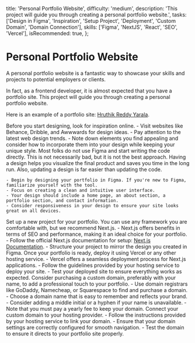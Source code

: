 

  title: 'Personal Portfolio Website',
  difficulty: 'medium',
  description: 'This project will guide you through creating a personal portfolio website.',
  tasks: ['Design in Figma', 'Inspiration', 'Setup Project', 'Deployment', 'Custom Domain', 'Domain Connection'],
  skills: ['Figma', 'NextJS', 'React', 'SEO', 'Vercel'],
  isRecommended: true,
};

# Personal Portfolio Website

A personal portfolio website is a fantastic way to showcase your skills and projects to potential employers or clients. 

In fact, as a frontend developer, it is almost expected that you have a portfolio site. This project will guide you through creating a personal portfolio website.

Here is an example of a portfolio site: <a href='https://www.iamyhr.com/' target='_blank'>Hruthik Reddy Yarala</a>.

<ProjectTasks>
  <ProjectTaskItem id={1} taskName='Find Inspiration'>
    Before you start designing, look for inspiration online.
    - Visit websites like Behance, Dribble, and Awwwards for design ideas.
    - Pay attention to the latest web design trends.
    - Note down elements you find appealing and consider how to incorporate them into your design while keeping your unique style.
  </ProjectTaskItem>

  <ProjectTaskItem id={2} taskName='Design in Figma'>
    Most folks do not use Figma and start writing the code directly. This is not necessarily bad, but it is not the best approach. Having a design helps you visualize the final product and saves you time in the long run. Also, updating a design is far easier than updating the code.

    - Begin by designing your portfolio in Figma. If you're new to Figma, familiarize yourself with the tool.
    - Focus on creating a clean and intuitive user interface.
    - Your design should include a home page, an about section, a portfolio section, and contact information.
    - Consider responsiveness in your design to ensure your site looks great on all devices.
  </ProjectTaskItem>

  <ProjectTaskItem id={3} taskName='Setup Project'>
    Set up a new project for your portfolio. You can use any framework you are comfortable with, but we recommend Next.js.
    - Next.js offers benefits in terms of SEO and performance, making it an ideal choice for your portfolio.
    - Follow the official Next.js documentation for setup: <a href='https://nextjs.org/docs' target='_blank'>Next.js Documentation</a>.
    - Structure your project to mirror the design you created in Figma.
  </ProjectTaskItem>

  <ProjectTaskItem id={4} taskName='Deployment'>
    Once your portfolio is ready, deploy it using Vercel or any other hosting service.
    - Vercel offers a seamless deployment process for Next.js applications.
    - Follow the guidelines provided by your hosting service to deploy your site.
    - Test your deployed site to ensure everything works as expected.
  </ProjectTaskItem>

  <ProjectTaskItem id={5} taskName='Acquire a Custom Domain'>
    Consider purchasing a custom domain, preferably with your name, to add a professional touch to your portfolio.
    - Use domain registrars like GoDaddy, Namecheap, or Squarespace to find and purchase a domain.
    - Choose a domain name that is easy to remember and reflects your brand.
    - Consider adding a middle initial or a hyphen if your name is unavailable.
    - Note that you must pay a yearly fee to keep your domain.
  </ProjectTaskItem>

  <ProjectTaskItem id={6} taskName='Connect Domain to Hosting Provider'>
    Connect your custom domain to your hosting provider.
    - Follow the instructions provided by your hosting service to link your domain.
    - Ensure that your domain settings are correctly configured for smooth navigation.
    - Test the domain to ensure it directs to your portfolio site properly.
  </ProjectTaskItem>
</ProjectTasks>
